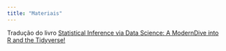 ```yaml
---
title: "Materiais"
---
```


Tradução do livro [Statistical Inference via Data Science: A ModernDive into R and the Tidyverse!](md_apresentacao.qmd)